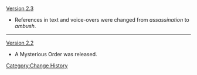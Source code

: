 [[Version 2.3]]
* References in text and voice-overs were changed from ''assassination'' to ''ambush''.
----
[[Version 2.2]]
* A Mysterious Order was released.
<noinclude>[[Category:Change History]]</noinclude>